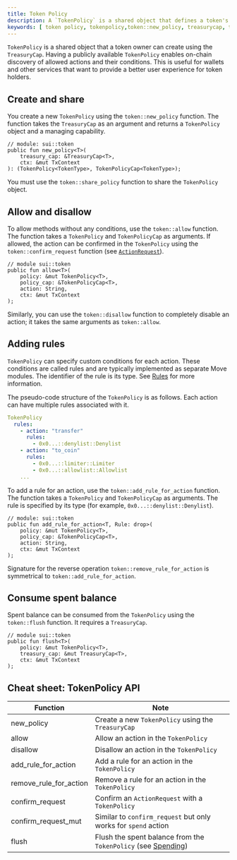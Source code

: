 ```yaml
---
title: Token Policy
description: A `TokenPolicy` is a shared object that defines a token's allowed actions and conditions. `TokenPolicies` are often used by wallets and other financial services.
keywords: [ token policy, tokenpolicy,token::new_policy, treasurycap, token::share_policy, new_policy, allow, disallow, add_rule_for_action, remove_rule_for_action, confirm_request, confirm_request_mut, flush ]
---
```


`TokenPolicy` is a shared object that a token owner can create using the `TreasuryCap`. Having a publicly available `TokenPolicy` enables on-chain discovery of allowed actions and their conditions. This is useful for wallets and other services that want to provide a better user experience for token holders.

## Create and share

You create a new `TokenPolicy` using the `token::new_policy` function. The function takes the `TreasuryCap` as an argument and returns a `TokenPolicy` object and a managing capability.

```move
// module: sui::token
public fun new_policy<T>(
    treasury_cap: &TreasuryCap<T>,
    ctx: &mut TxContext
): (TokenPolicy<TokenType>, TokenPolicyCap<TokenType>);
```

You must use the `token::share_policy` function to share the `TokenPolicy` object.

## Allow and disallow

To allow methods without any conditions, use the `token::allow` function. The function takes a `TokenPolicy` and `TokenPolicyCap` as arguments. If allowed, the action can be confirmed in the `TokenPolicy` using the `token::confirm_request` function (see [`ActionRequest`](./action-request.mdx#confirming-with-tokenpolicy)).

```move
// module sui::token
public fun allow<T>(
    policy: &mut TokenPolicy<T>,
    policy_cap: &TokenPolicyCap<T>,
    action: String,
    ctx: &mut TxContext
);
```

Similarly, you can use the `token::disallow` function to completely disable an action; it takes the same arguments as `token::allow`.

## Adding rules

`TokenPolicy` can specify custom conditions for each action. These conditions are called rules and are typically implemented as separate Move modules. The identifier of the rule is its type. See [Rules](./rules.mdx) for more information.

The pseudo-code structure of the `TokenPolicy` is as follows. Each action can have multiple rules associated with it.

```yaml
TokenPolicy
  rules:
    - action: "transfer"
      rules:
        - 0x0...::denylist::Denylist
    - action: "to_coin"
      rules:
        - 0x0...::limiter::Limiter
        - 0x0...::allowlist::Allowlist
    ...
```

To add a rule for an action, use the `token::add_rule_for_action` function. The function takes a `TokenPolicy` and `TokenPolicyCap` as arguments. The rule is specified by its type (for example, `0x0...::denylist::Denylist`).

```move
// module: sui::token
public fun add_rule_for_action<T, Rule: drop>(
    policy: &mut TokenPolicy<T>,
    policy_cap: &TokenPolicyCap<T>,
    action: String,
    ctx: &mut TxContext
);
```

Signature for the reverse operation `token::remove_rule_for_action` is symmetrical to `token::add_rule_for_action`.

## Consume spent balance

Spent balance can be consumed from the `TokenPolicy` using the `token::flush` function. It requires a `TreasuryCap`.

```move
// module sui::token
public fun flush<T>(
    policy: &mut TokenPolicy<T>,
    treasury_cap: &mut TreasuryCap<T>,
    ctx: &mut TxContext
);
```

## Cheat sheet: TokenPolicy API

| Function                    | Note                                                                 |
|-----------------------------|----------------------------------------------------------------------|
| new_policy                  | Create a new `TokenPolicy` using the `TreasuryCap`                       |
| allow                       | Allow an action in the `TokenPolicy`                                   |
| disallow                    | Disallow an action in the `TokenPolicy`                                |
| add_rule_for_action         | Add a rule for an action in the `TokenPolicy`                          |
| remove_rule_for_action      | Remove a rule for an action in the `TokenPolicy`                       |
| confirm_request             | Confirm an `ActionRequest` with a `TokenPolicy`                          |
| confirm_request_mut         | Similar to `confirm_request` but only works for `spend` action       |
| flush                       | Flush the spent balance from the `TokenPolicy` (see [Spending](./spending.mdx)) |
